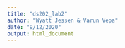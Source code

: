 ```yaml
---
title: "ds202_lab2"
author: "Wyatt Jessen & Varun Vepa"
date: "9/12/2020"
output: html_document
---
```


